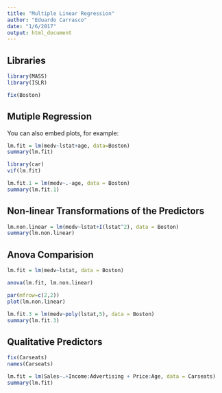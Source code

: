 ```yaml
---
title: "Multiple Linear Regression"
author: "Eduardo Carrasco"
date: "1/6/2017"
output: html_document
---
```


## Libraries

```r
library(MASS)
library(ISLR)

fix(Boston)
```

## Mutiple Regression

You can also embed plots, for example:

```r
lm.fit = lm(medv~lstat+age, data=Boston)
summary(lm.fit)

library(car)
vif(lm.fit)

lm.fit.1 = lm(medv~.-age, data = Boston)
summary(lm.fit.1)

```

## Non-linear Transformations of the Predictors

```r
lm.non.linear = lm(medv~lstat+I(lstat^2), data = Boston)
summary(lm.non.linear)
```

## Anova Comparision
```r
lm.fit = lm(medv~lstat, data = Boston)

anova(lm.fit, lm.non.linear)

par(mfrow=c(2,2))
plot(lm.non.linear)

lm.fit.3 = lm(medv~poly(lstat,5), data = Boston)
summary(lm.fit.3)

```
## Qualitative Predictors
```r
fix(Carseats)
names(Carseats)

```

```r
lm.fit = lm(Sales~.+Income:Advertising + Price:Age, data = Carseats)
summary(lm.fit)
```
